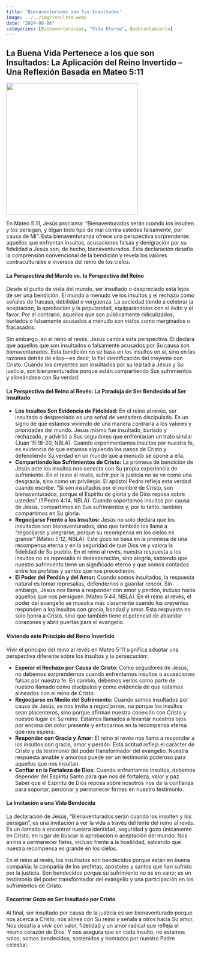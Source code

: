 ```yaml
---
title: 'Bienaventurados son los Insultados'
image: ../../img/insulted.webp
date: "2024-08-06"
categories: [Bienaventuranzas, "Vida Eterna", Quebrantamiento]
---
```


## La Buena Vida Pertenece a los que son Insultados: La Aplicación del Reino Invertido – Una Reflexión Basada en Mateo 5:11

![](../../img/insulted.webp){fig-align="center" width="350"}

En Mateo 5:11, Jesús proclama: "Bienaventurados serán cuando los insulten y los persigan, y digan todo tipo de mal contra ustedes falsamente, por causa de Mí". Esta bienaventuranza ofrece una perspectiva sorprendente: aquellos que enfrentan insultos, acusaciones falsas y denigración por su fidelidad a Jesús son, de hecho, bienaventurados. Esta declaración desafía la comprensión convencional de la bendición y revela los valores contraculturales e inversos del reino de los cielos.

#### La Perspectiva del Mundo vs. la Perspectiva del Reino

Desde el punto de vista del mundo, ser insultado o despreciado está lejos de ser una bendición. El mundo a menudo ve los insultos y el rechazo como señales de fracaso, debilidad o vergüenza. La sociedad tiende a celebrar la aceptación, la aprobación y la popularidad, equiparándolas con el éxito y el favor. Por el contrario, aquellos que son públicamente ridiculizados, burlados o falsamente acusados a menudo son vistos como marginados o fracasados.

Sin embargo, en el reino al revés, Jesús cambia esta perspectiva. Él declara que aquellos que son insultados o falsamente acusados por Su causa son bienaventurados. Esta bendición no se basa en los insultos en sí, sino en las razones detrás de ellos—es decir, la fiel identificación del creyente con Cristo. Cuando los creyentes son insultados por su lealtad a Jesús y Su justicia, son bienaventurados porque están compartiendo Sus sufrimientos y alineándose con Su verdad.

#### La Perspectiva del Reino al Revés: La Paradoja de Ser Bendecido al Ser Insultado

-   **Los Insultos Son Evidencia de Fidelidad:** En el reino al revés, ser insultado o despreciado es una señal de verdadero discipulado. Es un signo de que estamos viviendo de una manera contraria a los valores y prioridades del mundo. Jesús mismo fue insultado, burlado y rechazado, y advirtió a Sus seguidores que enfrentarían un trato similar (Juan 15:18-20, NBLA). Cuando experimentamos insultos por nuestra fe, es evidencia de que estamos siguiendo los pasos de Cristo y defendiendo Su verdad en un mundo que a menudo se opone a ella.
-   **Compartiendo los Sufrimientos de Cristo:** La promesa de bendición de Jesús ante los insultos nos conecta con Su propia experiencia de sufrimiento. En el reino al revés, sufrir por la justicia no se ve como una desgracia, sino como un privilegio. El apóstol Pedro refleja esta verdad cuando escribe: "Si son insultados por el nombre de Cristo, son bienaventurados, porque el Espíritu de gloria y de Dios reposa sobre ustedes" (1 Pedro 4:14, NBLA). Cuando soportamos insultos por causa de Jesús, compartimos en Sus sufrimientos y, por lo tanto, también compartimos en Su gloria.
-   **Regocijarse Frente a los Insultos:** Jesús no solo declara que los insultados son bienaventurados, sino que también los llama a "regocijarse y alegrarse, porque su recompensa en los cielos es grande" (Mateo 5:12, NBLA). Este gozo se basa en la promesa de una recompensa eterna y en la seguridad de que Dios ve y valora la fidelidad de Su pueblo. En el reino al revés, nuestra respuesta a los insultos no es represalia ni desesperación, sino alegría, sabiendo que nuestro sufrimiento tiene un significado eterno y que somos contados entre los profetas y santos que nos precedieron.
-   **El Poder del Perdón y del Amor:** Cuando somos insultados, la respuesta natural es tomar represalias, defendernos o guardar rencor. Sin embargo, Jesús nos llama a responder con amor y perdón, incluso hacia aquellos que nos persiguen (Mateo 5:44, NBLA). En el reino al revés, el poder del evangelio se muestra más claramente cuando los creyentes responden a los insultos con gracia, bondad y amor. Esta respuesta no solo honra a Cristo, sino que también tiene el potencial de ablandar corazones y abrir puertas para el evangelio.

#### Viviendo este Principio del Reino Invertido

Vivir el principio del reino al revés en Mateo 5:11 significa adoptar una perspectiva diferente sobre los insultos y la persecución:

-   **Esperar el Rechazo por Causa de Cristo:** Como seguidores de Jesús, no debemos sorprendernos cuando enfrentamos insultos o acusaciones falsas por nuestra fe. En cambio, debemos verlos como parte de nuestro llamado como discípulos y como evidencia de que estamos alineados con el reino de Cristo.
-   **Regocijarse en Medio del Sufrimiento:** Cuando somos insultados por causa de Jesús, se nos invita a regocijarnos, no porque los insultos sean placenteros, sino porque afirman nuestra conexión con Cristo y nuestro lugar en Su reino. Estamos llamados a levantar nuestros ojos por encima del dolor presente y enfocarnos en la recompensa eterna que nos espera.
-   **Responder con Gracia y Amor:** El reino al revés nos llama a responder a los insultos con gracia, amor y perdón. Esta actitud refleja el carácter de Cristo y da testimonio del poder transformador del evangelio. Nuestra respuesta amable y amorosa puede ser un testimonio poderoso para aquellos que nos insultan.
-   **Confiar en la Fortaleza de Dios:** Cuando enfrentamos insultos, debemos depender del Espíritu Santo para que nos dé fortaleza, valor y paz. Saber que el Espíritu de Dios reposa sobre nosotros nos da la confianza para soportar, perdonar y permanecer firmes en nuestro testimonio.

#### La Invitación a una Vida Bendecida

La declaración de Jesús, “Bienaventurados serán cuando los insulten y los persigan”, es una invitación a ver la vida a través del lente del reino al revés. Es un llamado a encontrar nuestra identidad, seguridad y gozo únicamente en Cristo, en lugar de buscar la aprobación o aceptación del mundo. Nos anima a permanecer fieles, incluso frente a la hostilidad, sabiendo que nuestra recompensa es grande en los cielos.

En el reino al revés, los insultados son bendecidos porque están en buena compañía: la compañía de los profetas, apóstoles y santos que han sufrido por la justicia. Son bendecidos porque su sufrimiento no es en vano; es un testimonio del poder transformador del evangelio y una participación en los sufrimientos de Cristo.

#### Encontrar Gozo en Ser Insultado por Cristo

Al final, ser insultado por causa de la justicia es ser bienaventurado porque nos acerca a Cristo, nos alinea con Su reino y señala a otros hacia Su amor. Nos desafía a vivir con valor, fidelidad y un amor radical que refleja el mismo corazón de Dios. Y nos asegura que en cada insulto, no estamos solos; somos bendecidos, sostenidos y honrados por nuestro Padre celestial.
